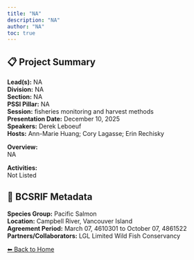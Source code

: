 ```yaml
---
title: "NA"
description: "NA"
author: "NA"
toc: true
---
```


## 📋 Project Summary

**Lead(s):** NA  
**Division:** NA  
**Section:** NA  
**PSSI Pillar:** NA  
**Session:** fisheries monitoring and harvest methods  
**Presentation Date:** December 10, 2025  
**Speakers:** Derek Leboeuf  
**Hosts:** Ann-Marie Huang; Cory Lagasse; Erin Rechisky  

**Overview:**  
NA   

**Activities:**  
Not Listed

## 🧬 BCSRIF Metadata

**Species Group:** Pacific Salmon  
**Location:** Campbell River, Vancouver Island   
**Agreement Period:** March 07, 4610301 to October 07, 4861522  
**Partners/Collaborators:** LGL Limited
Wild Fish Conservancy   

[⬅ Back to Home](../index.qmd)
